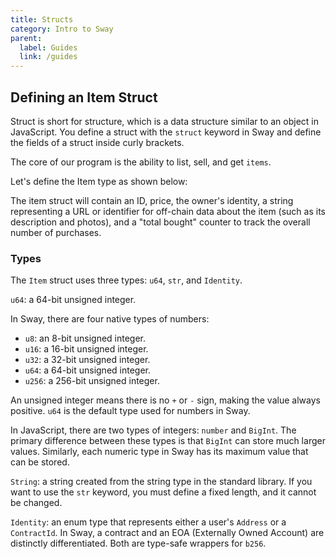 ```yaml
---
title: Structs
category: Intro to Sway
parent:
  label: Guides
  link: /guides
---
```


## Defining an Item Struct

Struct is short for structure, which is a data structure similar to an object in JavaScript. You define a struct with the `struct` keyword in Sway and define the fields of a struct inside curly brackets.

The core of our program is the ability to list, sell, and get `items`.

Let's define the Item type as shown below:

<CodeImport
  file="../../examples/intro-to-sway/contract/src/main.sw"
  comment="struct"
  commentType="//"
  lang="sway"
/>

The item struct will contain an ID, price, the owner's identity, a string representing a URL or identifier for off-chain data about the item (such as its description and photos), and a "total bought" counter to track the overall number of purchases.

### Types

The `Item` struct uses three types: `u64`, `str`, and `Identity`.

`u64`: a 64-bit unsigned integer.

In Sway, there are four native types of numbers:
- `u8`: an 8-bit unsigned integer.
- `u16`: a 16-bit unsigned integer.
- `u32`: a 32-bit unsigned integer.
- `u64`: a 64-bit unsigned integer.
- `u256`: a 256-bit unsigned integer.

An unsigned integer means there is no `+` or `-` sign, making the value always positive. `u64` is the default type used for numbers in Sway.

In JavaScript, there are two types of integers: `number` and `BigInt`. The primary difference between these types is that `BigInt` can store much larger values. Similarly, each numeric type in Sway has its maximum value that can be stored.

`String`: a string created from the string type in the standard library. If you want to use the `str` keyword, you must define a fixed length, and it cannot be changed. 

`Identity`: an enum type that represents either a user's `Address` or a `ContractId`. In Sway, a contract and an EOA (Externally Owned Account) are distinctly differentiated. Both are type-safe wrappers for `b256`.
